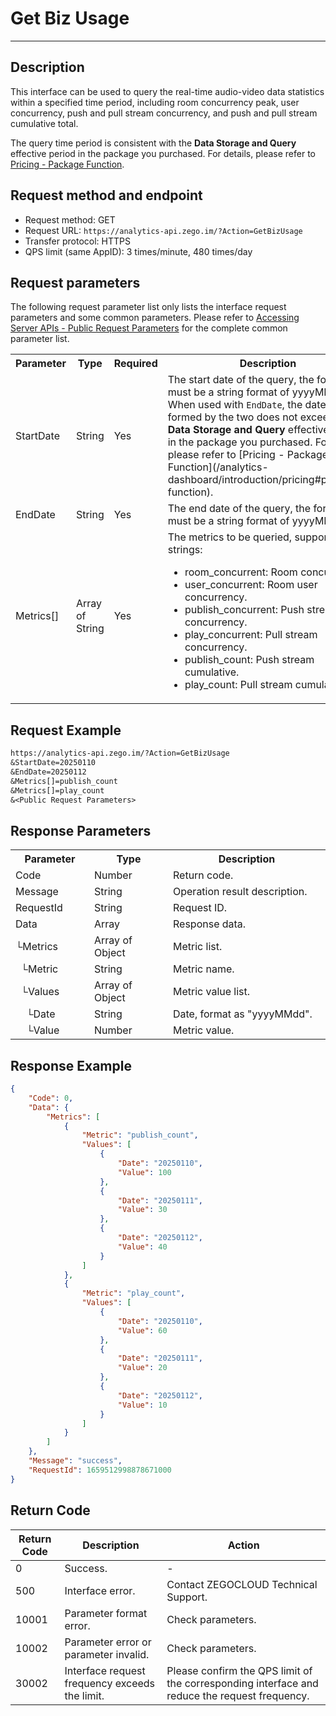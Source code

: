 # Get Biz Usage

- - -

## Description
This interface can be used to query the real-time audio-video data statistics within a specified time period, including room concurrency peak, user concurrency, push and pull stream concurrency, and push and pull stream cumulative total.

<Note title="Note">The query time period is consistent with the <strong>Data Storage and Query</strong> effective period in the package you purchased. For details, please refer to [Pricing - Package Function](/analytics-dashboard/introduction/pricing#package-function).</Note>

## Request method and endpoint

- Request method: GET
- Request URL: `https://analytics-api.zego.im/?Action=GetBizUsage`
- Transfer protocol: HTTPS
- QPS limit (same AppID): 3 times/minute, 480 times/day

## Request parameters

The following request parameter list only lists the interface request parameters and some common parameters. Please refer to [Accessing Server APIs - Public Request Parameters](./../Access%20server%20APIs.mdx#public-request-parameters) for the complete common parameter list.

<table>
  <colgroup>
    <col width="20%" />
    <col width="15%" />
    <col width="15%" />
    <col width="50%" />
  </colgroup>
<tbody><tr>
<th>Parameter</th>
<th>Type</th>
<th>Required</th>
<th>Description</th>
</tr>
<tr>
<td>StartDate</td>
<td>String</td>
<td>Yes</td>
<td>The start date of the query, the format must be a string format of yyyyMMdd. <Note title="Note">When used with <code>EndDate</code>, the date range formed by the two does not exceed the <strong>Data Storage and Query</strong> effective period in the package you purchased. For details, please refer to [Pricing - Package Function](/analytics-dashboard/introduction/pricing#package-function).</Note></td>
</tr>
<tr>
<td>EndDate</td>
<td>String</td>
<td>Yes</td>
<td>The end date of the query, the format must be a string format of yyyyMMdd.</td>
</tr>
<tr>
<td>Metrics[]</td>
<td>Array of String</td>
<td>Yes</td>
<td>The metrics to be queried, supported strings: <ul><li>room_concurrent: Room concurrency.</li><li>user_concurrent: Room user concurrency.</li><li>publish_concurrent: Push stream concurrency.</li><li>play_concurrent: Pull stream concurrency.</li><li>publish_count: Push stream cumulative.</li><li>play_count: Pull stream cumulative.</li></ul></td>
</tr>
</tbody></table>

## Request Example

```txt
https://analytics-api.zego.im/?Action=GetBizUsage
&StartDate=20250110
&EndDate=20250112
&Metrics[]=publish_count
&Metrics[]=play_count
&<Public Request Parameters>
```

## Response Parameters

<table class="collapsible-table" >
  <colgroup>
    <col width="25%" />
    <col width="25%" />
    <col width="50%" />
  </colgroup>
<tbody><tr data-row-level="1">
<th>Parameter</th>
<th>Type</th>
<th>Description</th>
</tr>
<tr data-row-level="2">
<td>Code</td>
<td>Number</td>
<td>Return code.</td>
</tr>
<tr data-row-level="3">
<td>Message</td>
<td>String</td>
<td>Operation result description.</td>
</tr>
<tr data-row-level="4">
<td>RequestId</td>
<td>String</td>
<td>Request ID.</td>
</tr>
<tr data-row-level="5" data-row-child="true">
<td>Data</td>
<td>Array</td>
<td>Response data.</td>
</tr>
<tr data-row-level="5-1" data-row-child="true">
<td>└Metrics</td>
<td>Array of Object</td>
<td>Metric list.</td>
</tr>
<tr data-row-level="5-1-1">
<td>&nbsp;&nbsp;└Metric</td>
<td>String</td>
<td>Metric name.</td>
</tr>
<tr data-row-level="5-1-2" data-row-child="true">
<td>&nbsp;&nbsp;└Values</td>
<td>Array of Object</td>
<td>Metric value list.</td>
</tr>
<tr data-row-level="5-1-2-1">
<td>&nbsp;&nbsp;&nbsp;&nbsp;└Date</td>
<td>String</td>
<td>Date, format as "yyyyMMdd".</td>
</tr>
<tr data-row-level="5-1-2-2">
<td>&nbsp;&nbsp;&nbsp;&nbsp;└Value</td>
<td>Number</td>
<td>Metric value.</td>
</tr>
</tbody></table>

## Response Example

```json
{
    "Code": 0,
    "Data": {
        "Metrics": [
            {
                "Metric": "publish_count",
                "Values": [
                    {
                        "Date": "20250110",
                        "Value": 100
                    },
                    {
                        "Date": "20250111",
                        "Value": 30
                    },
                    {
                        "Date": "20250112",
                        "Value": 40
                    }
                ]
            },
            {
                "Metric": "play_count",
                "Values": [
                    {
                        "Date": "20250110",
                        "Value": 60
                    },
                    {
                        "Date": "20250111",
                        "Value": 20
                    },
                    {
                        "Date": "20250112",
                        "Value": 10
                    }
                ]
            }
        ]
    },
    "Message": "success",
    "RequestId": 1659512998878671000
}
```

## Return Code

| Return Code | Description | Action |
|--------|------|----------|
| 0      | Success. | -        |
| 500    | Interface error. | Contact ZEGOCLOUD Technical Support. |
| 10001  | Parameter format error. | Check parameters. |
| 10002  | Parameter error or parameter invalid. | Check parameters. |
| 30002  | Interface request frequency exceeds the limit. | Please confirm the QPS limit of the corresponding interface and reduce the request frequency. |
